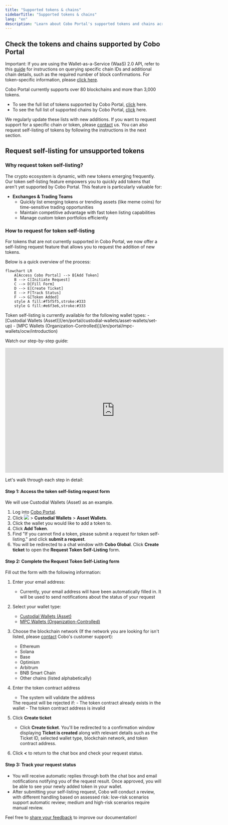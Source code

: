 ```yaml
---
title: "Supported tokens & chains"
sidebarTitle: "Supported tokens & chains"
lang: "en"
description: "Learn about Cobo Portal's supported tokens and chains across 80+ blockchains. Includes self-listing request feature for custom token integration in Custodial and MPC Wallets."
---
```


## Check the tokens and chains supported by Cobo Portal

<Note>Important: If you are using the Wallet-as-a-Service (WaaS) 2.0 API, refer to this [guide](https://www.cobo.com/developers/v2/api-references/wallets/list-supported-chains) for instructions on querying specific chain IDs and additional chain details, such as the required number of block confirmations. For token-specific information, please [click here](https://www.cobo.com/developers/v2/api-references/wallets/list-supported-tokens).</Note>

Cobo Portal currently supports over 80 blockchains and more than 3,000 tokens.

- To see the full list of tokens supported by Cobo Portal, [click](https://www.cobo.com/tokens) here.
- To see the full list of supported chains by Cobo Portal, [click](https://www.cobo.com/chains) here.

<Info>We regularly update these lists with new additions. If you want to request support for a specific chain or token, please [contact](https://www.cobo.com/contact) us. You can also request self-listing of tokens by following the instructions in the next section.</Info>

## Request self-listing for unsupported tokens

### Why request token self-listing?

The crypto ecosystem is dynamic, with new tokens emerging frequently. Our token self-listing feature empowers you to quickly add tokens that aren't yet supported by Cobo Portal. This feature is particularly valuable for:

- **Exchanges & Trading Teams**
  - Quickly list emerging tokens or trending assets (like meme coins) for time-sensitive trading opportunities
  - Maintain competitive advantage with fast token listing capabilities
  - Manage custom token portfolios efficiently



### How to request for token self-listing
For tokens that are not currently supported in Cobo Portal, we now offer a self-listing request feature that allows you to request the addition of new tokens.

Below is a quick overview of the process:

```mermaid
flowchart LR
    A[Access Cobo Portal] --> B[Add Token]
    B --> C[Initiate Request]
    C --> D[Fill Form]
    D --> E[Create Ticket]
    E --> F[Track Status]
    F --> G[Token Added]
    style A fill:#f5f5f5,stroke:#333
    style G fill:#e6f3e6,stroke:#333
```

<Info>
Token self-listing is currently available for the following wallet types:
- [Custodial Wallets (Asset)](/en/portal/custodial-wallets/asset-wallets/set-up)
- [MPC Wallets (Organization-Controlled)](/en/portal/mpc-wallets/ocw/introduction)
</Info>

Watch our step-by-step guide:

<iframe
  width="700"
  height="400"
  src="https://embed.app.guidde.com/playbooks/xvvaKi45LZMjptbbkEXvpm"
  title="YouTube video player"
  frameborder="0"
  allow="accelerometer; autoplay; clipboard-write; encrypted-media; gyroscope; picture-in-picture"
  allowfullscreen
></iframe>

Let's walk through each step in detail:

#### Step 1: Access the token self-listing request form

<Info>We will use Custodial Wallets (Asset) as an example.</Info>
1. Log into [Cobo Portal](https://portal.cobo.com/login).
2. Click <img src="/en/images/common/wallets_icon.svg" className="icon"/> > **Custodial Wallets** > **Asset Wallets**.
3. Click the wallet you would like to add a token to.
4. Click **Add Token**.
5. Find "If you cannot find a token, please submit a request for token self-listing." and click **submit a request**.
6. You will be redirected to a chat window with **Cobo Global**. Click **Create ticket** to open the **Request Token Self-Listing** form.

#### Step 2: Complete the Request Token Self-Listing form

Fill out the form with the following information:

1. Enter your email address:
   - Currently, your email address will have been automatically filled in. It will be used to send notifications about the status of your request

2. Select your wallet type:
   - [Custodial Wallets (Asset)](/en/portal/custodial-wallets/asset-wallets/set-up)
   - [MPC Wallets (Organization-Controlled)](/en/portal/mpc-wallets/ocw/introduction)

3. Choose the blockchain network (If the network you are looking for isn't listed, please [contact](https://www.cobo.com/contact) Cobo's customer support):
   - Ethereum
   - Solana
   - Base
   - Optimism
   - Arbitrum
   - BNB Smart Chain
   - Other chains (listed alphabetically)

4. Enter the token contract address
   - The system will validate the address
   <Note>
   The request will be rejected if:
   - The token contract already exists in the wallet
   - The token contract address is invalid
   </Note>

5. Click **Create ticket**
   - Click **Create ticket**. You'll be redirected to a confirmation window displaying **Ticket is created** along with relevant details such as the Ticket ID, selected wallet type, blockchain network, and token contract address.

6. Click **&lt;** to return to the chat box and check your request status.

#### Step 3: Track your request status

- You will receive automatic replies through both the chat box and email notifications notifying you of the request result. Once approved, you will be able to see your newly added token in your wallet.
- After submitting your self-listing request, Cobo will conduct a review, with different handling based on assessed risk: low-risk scenarios support automatic review; medium and high-risk scenarios require manual review.

<Tip>Feel free to [share your feedback](https://forms.zohopublic.com/cobo/form/DocumentFeedbackForm/formperma/QvLOhxJv1_JMsJ-1dleZ8Itb_7rzN-LtgvsDdxosoVI?referrername=manuals) to improve our documentation!</Tip>